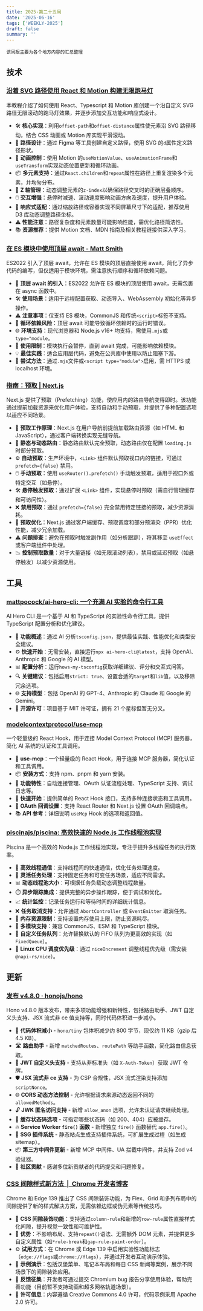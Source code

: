 ```yaml
---
title: 2025-第二十五周
date: '2025-06-16'
tags: ['WEEKLY-2025']
draft: false
summary: ''
---
```


`该周报主要为各个地方内容的汇总整理`

<TOCInlineWithSticky toc={props.toc} />

## 技术

### [沿着 SVG 路径使用 React 和 Motion 构建无限跑马灯](https://tympanus.net/codrops/2025/06/17/building-an-infinite-marquee-along-an-svg-path-with-react-motion/)

本教程介绍了如何使用 React、Typescript 和 Motion 库创建一个沿自定义 SVG 路径无限滚动的跑马灯效果，并逐步添加交互功能和响应式设计。

- 🛠️ **核心实现**：利用`offset-path`和`offset-distance`属性使元素沿 SVG 路径移动，结合 CSS 动画或 Motion 库实现平滑滚动。
- 🎨 **路径设计**：通过 Figma 等工具创建自定义路径，使用 SVG 的`d`属性定义路径形状。
- 🔄 **动画控制**：使用 Motion 的`useMotionValue`、`useAnimationFrame`和`useTransform`实现动态位置更新和循环动画。
- 📦 **多元素支持**：通过`React.children`和`repeat`属性在路径上重复渲染多个元素，并均匀分布。
- 🧩 **Z 轴管理**：动态调整元素的`z-index`以确保路径交叉时的正确层叠顺序。
- 🖱️ **交互增强**：悬停时减速、滚动速度影响动画方向及速度，提升用户体验。
- 📱 **响应式适配**：通过缩放路径或容器实现不同屏幕尺寸下的适配，推荐使用 D3 库动态调整路径坐标。
- ⚠️ **性能注意**：路径复杂度和元素数量可能影响性能，需优化路径简洁性。
- 📚 **资源推荐**：提供 Motion 文档、MDN 指南及相关教程链接供深入学习。

### [在 ES 模块中使用顶层 await - Matt Smith](https://allthingssmitty.com/2025/06/16/using-await-at-the-top-level-in-es-modules/)

ES2022 引入了顶层 await，允许在 ES 模块的顶层直接使用 await，简化了异步代码的编写，但仅适用于模块环境，需注意执行顺序和循环依赖问题。

- 🚀 **顶层 await 的引入**：ES2022 允许在 ES 模块的顶层使用 await，无需包裹在 async 函数中。
- 🛠️ **使用场景**：适用于远程配置获取、动态导入、WebAssembly 初始化等异步操作。
- ⚠️ **注意事项**：仅支持 ES 模块，CommonJS 和传统`<script>`标签不支持。
- 🔄 **循环依赖风险**：顶层 await 可能导致循环依赖时的运行时错误。
- 🌐 **环境支持**：现代浏览器和 Node.js v16+ 均支持，需使用`.mjs`或`type="module`。
- 🚫 **使用限制**：模块执行会暂停，直到 await 完成，可能影响依赖模块。
- 💡 **最佳实践**：适合应用层代码，避免在公共库中使用以防止阻塞下游。
- 📌 **尝试方法**：通过`.mjs`文件或`<script type="module">`启用，需 HTTPS 或 localhost 环境。

### [指南：预取 | Next.js](https://nextjs.org/docs/app/guides/prefetching)

Next.js 提供了预取（Prefetching）功能，使应用内的路由导航变得即时。该功能通过提前加载资源来优化用户体验，支持自动和手动预取，并提供了多种配置选项以适应不同场景。

- 🚀 **预取工作原理**：Next.js 在用户导航前提前加载路由资源（如 HTML 和 JavaScript），通过客户端转换实现无缝导航。
- 🔄 **静态与动态路由**：静态路由默认完全预取，动态路由仅在配置 `loading.js` 时部分预取。
- ⚙️ **自动预取**：生产环境中，`<Link>` 组件默认预取视口内的链接，可通过 `prefetch={false}` 禁用。
- 🖱️ **手动预取**：使用 `useRouter().prefetch()` 手动触发预取，适用于视口外或特定交互（如悬停）。
- 🛠️ **悬停触发预取**：通过扩展 `<Link>` 组件，实现悬停时预取（需自行管理缓存和可访问性）。
- ❌ **禁用预取**：通过 `prefetch={false}` 完全禁用特定链接的预取，减少资源消耗。
- 🔧 **预取优化**：Next.js 通过客户端缓存、预取调度和部分预渲染（PPR）优化性能，减少冗余加载。
- ⚠️ **问题排查**：避免在预取时触发副作用（如分析跟踪），将其移至 `useEffect` 或客户端组件中处理。
- 📉 **控制预取数量**：对于大量链接（如无限滚动列表），禁用或延迟预取（如悬停触发）以减少资源使用。

## 工具

### [mattpocock/ai-hero-cli: 一个充满 AI 实验的命令行工具](https://github.com/mattpocock/ai-hero-cli)

AI Hero CLI 是一个基于 AI 和 TypeScript 的实验性命令行工具，提供 TypeScript 配置分析和优化建议。

- 🚀 **功能概述**：通过 AI 分析`tsconfig.json`，提供最佳实践、性能优化和类型安全建议。
- ⚙️ **快速开始**：无需安装，直接运行`npx ai-hero-cli@latest`，支持 OpenAI、Anthropic 和 Google 的 AI 模型。
- 📊 **配置分析**：运行`hows-my-tsconfig`获取详细建议、评分和交互式问答。
- 🔍 **关键建议**：包括启用`strict: true`、设置合适的`target`和`lib`值，以及移除冗余选项。
- 🌐 **支持模型**：包括 OpenAI 的 GPT-4、Anthropic 的 Claude 和 Google 的 Gemini。
- 📜 **开源许可**：项目基于 MIT 许可证，拥有 21 个星标但暂无分叉。

### [modelcontextprotocol/use-mcp](https://github.com/modelcontextprotocol/use-mcp)

一个轻量级的 React Hook，用于连接 Model Context Protocol (MCP) 服务器，简化 AI 系统的认证和工具调用。

- 🦑 **use-mcp**：一个轻量级的 React Hook，用于连接 MCP 服务器，简化认证和工具调用。
- 📦 **安装方式**：支持 npm、pnpm 和 yarn 安装。
- 🔄 **功能特性**：自动连接管理、OAuth 认证流程处理、TypeScript 支持、调试日志等。
- 🚀 **快速开始**：提供简单的 React Hook 接口，支持多种连接状态和工具调用。
- 🔐 **OAuth 回调设置**：支持 React Router 和 Next.js 设置 OAuth 回调端点。
- 📚 **API 参考**：详细说明 `useMcp` Hook 的选项和返回值。

### [piscinajs/piscina: 高效快速的 Node.js 工作线程池实现](https://github.com/piscinajs/piscina)

Piscina 是一个高效的 Node.js 工作线程池实现，专注于提升多线程任务的执行效率。

- 🚀 **高效线程通信**：支持线程间的快速通信，优化任务处理速度。
- 🔧 **灵活任务处理**：支持固定任务和可变任务场景，适应不同需求。
- 📊 **动态线程池大小**：可根据任务负载动态调整线程数量。
- ⏱️ **异步跟踪集成**：提供完整的异步操作跟踪，便于调试和优化。
- 📈 **统计监控**：记录任务运行和等待时间的详细统计信息。
- ❌ **任务取消支持**：允许通过 `AbortController` 或 `EventEmitter` 取消任务。
- 🧠 **内存资源限制**：支持设置内存使用上限，防止资源耗尽。
- 📜 **多模块支持**：兼容 CommonJS、ESM 和 TypeScript 模块。
- 🔄 **自定义任务队列**：允许替换默认的 FIFO 队列为更高效的实现（如 `FixedQueue`）。
- 🐧 **Linux CPU 调度优先级**：通过 `niceIncrement` 调整线程优先级（需安装 `@napi-rs/nice`）。

## 更新

### [发布 v4.8.0 · honojs/hono](https://github.com/honojs/hono/releases/tag/v4.8.0)

Hono v4.8.0 版本发布，带来多项功能增强和新特性，包括路由助手、JWT 自定义头支持、JSX 流式非 ce 值支持等，同时代码体积进一步减小。

- 🚀 **代码体积减小** - `hono/tiny` 包体积减少约 800 字节，现仅约 11 KB（gzip 后 4.5 KB）。
- 🛣️ **路由助手** - 新增 `matchedRoutes`、`routePath` 等助手函数，简化路由信息获取。
- 🔐 **JWT 自定义头支持** - 支持从非标准头（如 `X-Auth-Token`）获取 JWT 令牌。
- 🛡️ **JSX 流式非 ce 支持** - 为 CSP 合规性，JSX 流式渲染支持添加 `scriptNonce`。
- 🌐 **CORS 动态方法控制** - 允许根据请求来源动态返回不同的 `allowedMethods`。
- 🔓 **JWK 匿名访问支持** - 新增 `allow_anon` 选项，允许未认证请求继续处理。
- 💾 **缓存状态码选项** - 可指定哪些状态码（如 200、404）应被缓存。
- 🔥 **Service Worker `fire()` 函数** - 新增独立 `fire()` 函数替代 `app.fire()`。
- 🧩 **SSG 插件系统** - 静态站点生成支持插件系统，可扩展生成过程（如生成 sitemap）。
- 📦 **第三方中间件更新** - 新增 MCP 中间件、UA 拦截中间件，并支持 Zod v4 验证器。
- 👏 **社区贡献** - 感谢多位新贡献者的代码提交和问题修复。

### [CSS 间隙样式新方法  |  Chrome 开发者博客](https://developer.chrome.com/blog/gap-decorations)

Chrome 和 Edge 139 推出了 CSS 间隙装饰功能，为 Flex、Grid 和多列布局中的间隙提供了新的样式解决方案，无需依赖边框或伪元素等传统技巧。

- 🎨 **CSS 间隙装饰功能**：支持通过`column-rule`和新增的`row-rule`属性直接样式化间隙，提升视觉一致性和可维护性。
- 🚀 **优势**：不影响布局、支持`repeat()`语法、无需额外 DOM 元素，并提供更多自定义属性（如`*rule-break`和`gap-rule-paint-order`）。
- ⚙️ **试用方式**：在 Chrome 或 Edge 139 中启用实验性功能标志（`edge://flags`或`chrome://flags`），并通过开发者互动演示体验。
- 📱 **示例演示**：包括汉堡菜单、笔记本布局和每日 CSS 新闻等案例，展示不同场景下的间隙装饰应用。
- 📢 **反馈征集**：开发者可通过提交 Chromium bug 报告分享使用体验，帮助完善功能（目前暂不支持动画和超多网格轨道场景）。
- 📜 **许可信息**：内容遵循 Creative Commons 4.0 许可，代码示例采用 Apache 2.0 许可。
